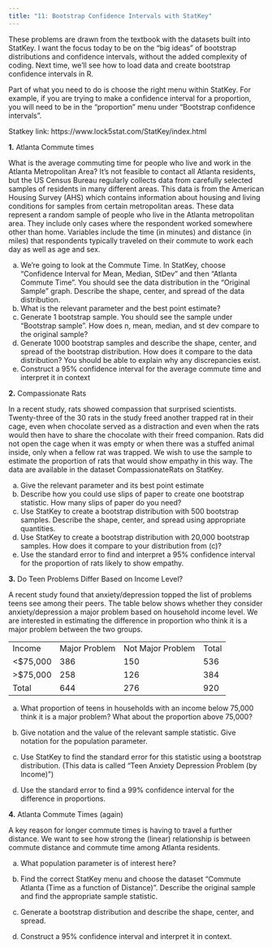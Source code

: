 ```yaml
---
title: "11: Bootstrap Confidence Intervals with StatKey"
---
```


::: callout-note
These problems are drawn from the textbook with the datasets built into StatKey. I want the focus today to be on the “big ideas” of bootstrap distributions and confidence intervals, without the added complexity of coding. Next time, we’ll see how to load data and create bootstrap confidence intervals in R.
:::

Part of what you need to do is choose the right menu within StatKey. For example, if you are trying to make a confidence interval for a proportion, you will need to be in the “proportion” menu under “Bootstrap confidence intervals”.

Statkey link: https://www.lock5stat.com/StatKey/index.html

**1.** Atlanta Commute times

What is the average commuting time for people who live and work in the Atlanta Metropolitan Area? It’s not feasible to contact all Atlanta residents, but the US Census Bureau regularly collects data from carefully selected samples of residents in many different areas. This data is from the American Housing Survey (AHS) which contains information about housing and living conditions for samples from certain metropolitan areas. These data represent a random sample of people who live in the Atlanta metropolitan area. They include only cases where the respondent worked somewhere other than home. Variables include the time (in minutes) and distance (in miles) that respondents typically traveled on their commute to work each day as well as age and sex.

(a) We’re going to look at the Commute Time. In StatKey, choose “Confidence Interval for Mean, Median, StDev” and then “Atlanta Commute Time”. You should see the data distribution in the “Original Sample” graph. Describe the shape, center, and spread of the data distribution.
(b) What is the relevant parameter and the best point estimate?
(c) Generate 1 bootstrap sample. You should see the sample under “Bootstrap sample”. How does n, mean, median, and st dev compare to the original sample?
(d) Generate 1000 bootstrap samples and describe the shape, center, and spread of the bootstrap distribution. How does it compare to the data distribution? You should be able to explain why any discrepancies exist.
(e) Construct a 95% confidence interval for the average commute time and interpret it in context

**2.** Compassionate Rats

In a recent study, rats showed compassion that surprised scientists. Twenty-three of the 30 rats in the study freed another trapped rat in their cage, even when chocolate served as a distraction and even when the rats would then have to share the chocolate with their freed companion. Rats did not open the cage when it was empty or when there was a stuffed animal inside, only when a fellow rat was trapped. We wish to use the sample to estimate the proportion of rats that would show empathy in this way. The data are available in the dataset CompassionateRats on StatKey.

(a) Give the relevant parameter and its best point estimate
(b) Describe how you could use slips of paper to create one bootstrap statistic. How many slips of paper do you need?
(c) Use StatKey to create a bootstrap distribution with 500 bootstrap samples. Describe the shape, center, and spread using appropriate quantities.
(d) Use StatKey to create a bootstrap distribution with 20,000 bootstrap samples. How does it compare to your distribution from (c)?
(e) Use the standard error to find and interpret a 95% confidence interval for the proportion of rats likely to show empathy.

**3.** Do Teen Problems Differ Based on Income Level?

A recent study found that anxiety/depression topped the list of problems teens see among their peers. The table below shows whether they consider anxiety/depression a major problem based on household income level. We are interested in estimating the difference in proportion who think it is a major problem between the two groups.

|            |               |                   |       |
|------------|---------------|-------------------|-------|
| Income     | Major Problem | Not Major Problem | Total |
| \<\$75,000 | 386           | 150               | 536   |
| \>\$75,000 | 258           | 126               | 384   |
| Total      | 644           | 276               | 920   |

a.  What proportion of teens in households with an income below 75,000 think it is a major problem? What about the proportion above 75,000? 

b.  Give notation and the value of the relevant sample statistic. Give notation for the population parameter.

c.  Use StatKey to find the standard error for this statistic using a bootstrap distribution. (This data is called “Teen Anxiety Depression Problem (by Income)”)

d.  Use the standard error to find a 99% confidence interval for the difference in proportions.

**4.** Atlanta Commute Times (again)

A key reason for longer commute times is having to travel a further distance. We want to see how strong the (linear) relationship is between commute distance and commute time among Atlanta residents.

a.  What population parameter is of interest here? 

b.  Find the correct StatKey menu and choose the dataset “Commute Atlanta (Time as a function of Distance)”. Describe the original sample and find the appropriate sample statistic. 

c.  Generate a bootstrap distribution and describe the shape, center, and spread. 

d.  Construct a 95% confidence interval and interpret it in context.
